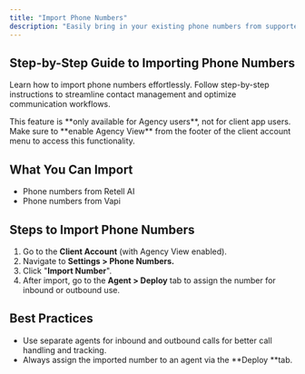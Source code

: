 ```yaml
---
title: "Import Phone Numbers"
description: "Easily bring in your existing phone numbers from supported voice platforms to enable outbound and inbound calling for your agents. Currently, importing is supported from the Retell AI and Vapi platforms. (Support for Twilio is coming soon.)"
---
```


## **Step-by-Step Guide to Importing Phone Numbers**

Learn how to import phone numbers effortlessly. Follow step-by-step instructions to streamline contact management and optimize communication workflows.

<Note>
  This feature is **only available for Agency users**, not for client app users.
</Note>

<Warning>
  Make sure to **enable Agency View** from the footer of the client account menu to access this functionality.
</Warning>

## **What You Can Import**

- Phone numbers from Retell AI
- Phone numbers from Vapi

## **Steps to Import Phone Numbers**

1. Go to the **Client Account** (with Agency View enabled).
2. Navigate to **Settings \> Phone Numbers.**
3. Click "**Import Number**".
4. After import, go to the **Agent \> Deploy** tab to assign the number for inbound or outbound use.

## **Best Practices**

- Use separate agents for inbound and outbound calls for better call handling and tracking.
- Always assign the imported number to an agent via the \*\*Deploy \*\*tab.